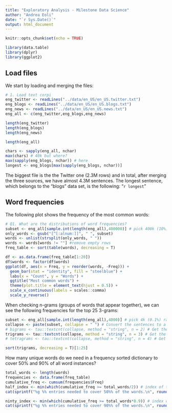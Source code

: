 ```yaml
---
title: "Exploratory Analysis - Milestone Data Science"
author: "Andrea Eoli"
date: "`r Sys.Date()`"
output: html_document
---
```


```r
knitr::opts_chunk$set(echo = TRUE)

library(data.table)
library(dplyr)
library(ggplot2)
```

## Load files

We start by loading and merging the files:

```r
# 1. Load text corpi
eng_twitter <- readLines("../data/en_US/en_US.twitter.txt")
eng_blogs <- readLines("../data/en_US/en_US.blogs.txt")
eng_news <- readLines("../data/en_US/en_US.news.txt")
eng_all <- c(eng_twitter,eng_blogs,eng_news)
```

```r
length(eng_twitter)
length(eng_blogs)
length(eng_news)

length(eng_all)
```

```r
chars <- sapply(eng_all, nchar) 
max(chars) # 40k but where?
max(sapply(eng_blogs, nchar)) # here
longest <- eng_blogs[max(sapply(eng_blogs, nchar))]
```

The biggest file is the the Twitter one (2.3M rows) and in total, after merging the three sources, we have almost 4.3M sentences. The longest sentence, which belongs to the "blogs" data set, is the following: "`r longest`"

## Word frequencies

The following plot shows the frequency of the most common words:
```r
# Q1. What are the distributions of word frequencies? 
subset <- eng_all[sample.int(length(eng_all),400000)] # pick 400k (10%) random sentences
only_words <- gsub("[^[:alnum:]]", " ", subset)
words <- unlist(strsplit(only_words, " "))
words <- words[words != ""] #remove empty rows
freq_table <- sort(table(words), decreasing = T)

df <- as.data.frame(freq_table[1:20]) 
df$words <- factor(df$words)
ggplot(df, aes(x = Freq, y = reorder(words, -Freq))) +
  geom_bar(stat = "identity", fill = "steelblue") +
  labs(x = "Count", y = "Words") +
  ggtitle("Most common words") +
  theme(plot.title = element_text(hjust = 0.5)) +
  scale_x_continuous(labels = scales::comma)
  scale_y_reverse() 

```

When checking n-grams (groups of words that appear together), we can see the following frequencies for the top 25 3-grams: 

```r
subset <- eng_all[sample.int(length(eng_all),4000)] # pick 4k (0.1%) random sentences
collapse <- paste(subset, collapse = " ") # Convert the sentences to a single character vector
# bigrams <- tau::textcnt(collapse, method = "string", n = 2) # Get the 2-grams
trigrams <- tau::textcnt(collapse, method = "string", n = 3) # Get the 3-grams
# tetragrams <- tau::textcnt(collapse, method = "string", n = 4) # Get the 3-grams

sort(trigrams, decreasing = T)[1:25]
```  

How many unique words do we need in a frequency sorted dictionary to cover 50% and 90% of all word instances? 

```r
total_words <- length(words)
frequencies <- data.frame(freq_table)
cumulative_freq <- cumsum(frequencies$Freq)
half_index <- min(which(cumulative_freq >= total_words/2)) # index of the first entry that covers at least 50% of the words
cat(sprintf("%g %% entries needed to cover 50%% of the words.\n", round(half_index/nrow(frequencies)*100,2)))

ninty_index <- min(which(cumulative_freq >= total_words*0.9)) # index of the first entry that covers at least 90% of the words
cat(sprintf("%g %% entries needed to cover 90%% of the words.\n", round(ninty_index/nrow(frequencies)*100,2)))
```


